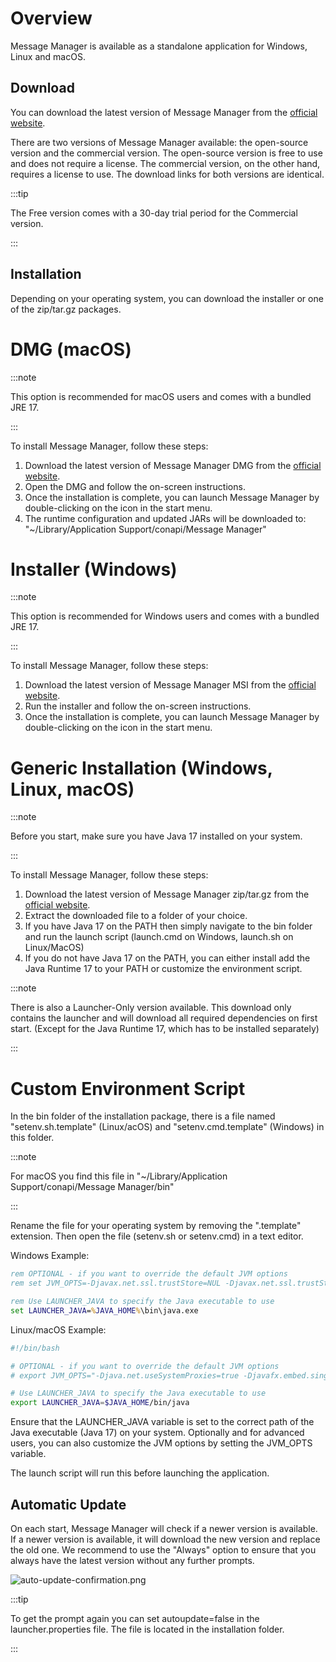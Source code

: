 # Overview

Message Manager is available as a standalone application for Windows, Linux and macOS.


## Download

You can download the latest version of Message Manager from the [official website](https://www.conapi.at/message-manager).

There are two versions of Message Manager available: the open-source version and the commercial version. The open-source version is free to use and does not require a license. The commercial version, on the other hand, requires a license to use.
The download links for both versions are identical. 

:::tip

The Free version comes with a 30-day trial period for the Commercial version. 

:::


## Installation

Depending on your operating system, you can download the installer or one of the zip/tar.gz packages.


# DMG (macOS)

:::note

This option is recommended for macOS users and comes with a bundled JRE 17.

:::

To install Message Manager, follow these steps:

1. Download the latest version of Message Manager DMG from the [official website](https://www.conapi.at/message-manager).
2. Open the DMG and follow the on-screen instructions.
3. Once the installation is complete, you can launch Message Manager by double-clicking on the icon in the start menu.
4. The runtime configuration and updated JARs will be downloaded to: "~/Library/Application Support/conapi/Message Manager"


# Installer (Windows)

:::note

This option is recommended for Windows users and comes with a bundled JRE 17.

:::

To install Message Manager, follow these steps:

1. Download the latest version of Message Manager MSI from the [official website](https://www.conapi.at/message-manager).
2. Run the installer and follow the on-screen instructions.
3. Once the installation is complete, you can launch Message Manager by double-clicking on the icon in the start menu.


# Generic Installation (Windows, Linux, macOS)

:::note

Before you start, make sure you have Java 17 installed on your system.

:::

To install Message Manager, follow these steps:

1. Download the latest version of Message Manager zip/tar.gz from the [official website](https://www.conapi.at/message-manager).
2. Extract the downloaded file to a folder of your choice.
3. If you have Java 17 on the PATH then simply navigate to the bin folder and run the launch script (launch.cmd on Windows, launch.sh on Linux/MacOS)
4. If you do not have Java 17 on the PATH, you can either install add the Java Runtime 17 to your PATH or customize the environment script.

:::note

There is also a Launcher-Only version available. This download only contains the launcher and will download all required dependencies on first start.
(Except for the Java Runtime 17, which has to be installed separately)

:::


# Custom Environment Script

In the bin folder of the installation package, there is a file named "setenv.sh.template" (Linux/acOS) and "setenv.cmd.template" (Windows) in this folder.


:::note

For macOS you find this file in "~/Library/Application Support/conapi/Message Manager/bin"

:::


Rename the file for your operating system by removing the ".template" extension. Then open the file (setenv.sh or setenv.cmd) in a text editor.

Windows Example:
```cmd title="setenv.cmd"
rem OPTIONAL - if you want to override the default JVM options
rem set JVM_OPTS=-Djavax.net.ssl.trustStore=NUL -Djavax.net.ssl.trustStoreType=Windows-ROOT -Djava.net.useSystemProxies=true -Djavafx.embed.singleThread=true -Dswing.systemlaf=com.sun.java.swing.plaf.windows.WindowsLookAndFeel -DSolace_JMS_Browser_Timeout_In_MS=1000

rem Use LAUNCHER_JAVA to specify the Java executable to use
set LAUNCHER_JAVA=%JAVA_HOME%\bin\java.exe
```

Linux/macOS Example:
```bash title="setenv.sh"
#!/bin/bash

# OPTIONAL - if you want to override the default JVM options
# export JVM_OPTS="-Djava.net.useSystemProxies=true -Djavafx.embed.singleThread=true -DSolace_JMS_Browser_Timeout_In_MS=1000"

# Use LAUNCHER_JAVA to specify the Java executable to use
export LAUNCHER_JAVA=$JAVA_HOME/bin/java
```

Ensure that the LAUNCHER_JAVA variable is set to the correct path of the Java executable (Java 17) on your system.
Optionally and for advanced users, you can also customize the JVM options by setting the JVM_OPTS variable.

The launch script will run this before launching the application.

## Automatic Update
On each start, Message Manager will check if a newer version is available. If a newer version is available, it will download the new version and replace the old one.
We recommend to use the "Always" option to ensure that you always have the latest version without any further prompts.

![auto-update-confirmation.png](assets%2Fauto-update-confirmation.png)


:::tip

To get the prompt again you can set autoupdate=false in the launcher.properties file. The file is located in the installation folder.

:::
